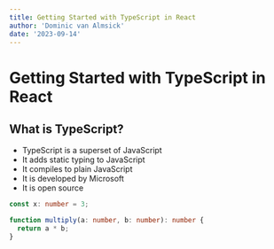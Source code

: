```yaml
---
title: Getting Started with TypeScript in React
author: 'Dominic van Almsick'
date: '2023-09-14'
---
```


# Getting Started with TypeScript in React

## What is TypeScript?

- TypeScript is a superset of JavaScript
- It adds static typing to JavaScript
- It compiles to plain JavaScript
- It is developed by Microsoft
- It is open source

```ts
const x: number = 3;

function multiply(a: number, b: number): number {
  return a * b;
}
```
